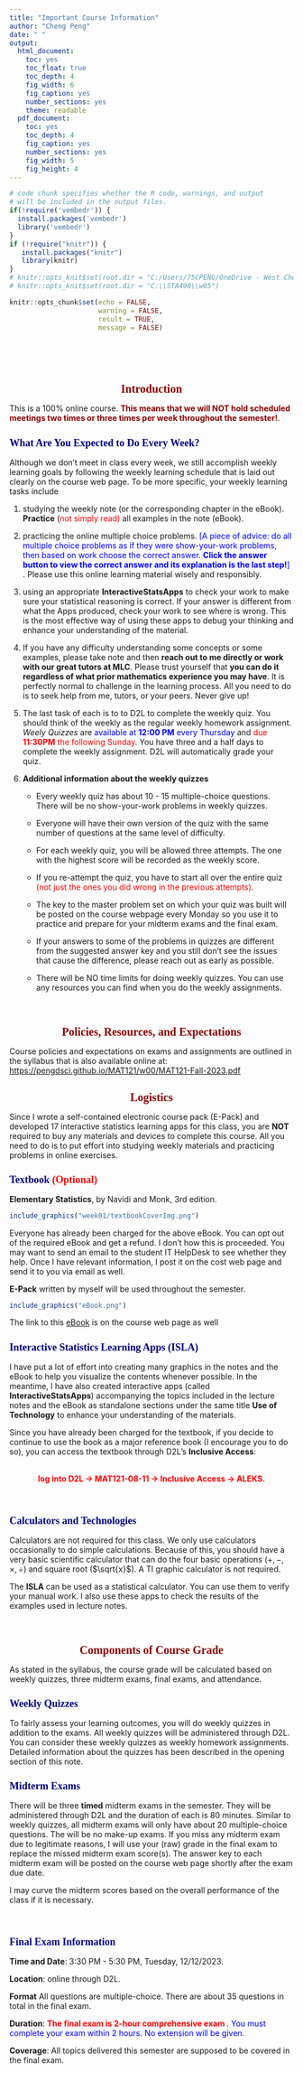 ---
title: "Important Course Information"
author: "Cheng Peng"
date: " "
output:
  html_document: 
    toc: yes
    toc_float: true
    toc_depth: 4
    fig_width: 6
    fig_caption: yes
    number_sections: yes
    theme: readable
  pdf_document: 
    toc: yes
    toc_depth: 4
    fig_caption: yes
    number_sections: yes
    fig_width: 5
    fig_height: 4
---
<style type="text/css">

div#TOC li {
    list-style:none;
    background-image:none;
    background-repeat:none;
    background-position:0;
}
h1.title {
  font-size: 24px;
  color: DarkRed;
  text-align: center;
}
h4.author { /* Header 4 - and the author and data headers use this too  */
    font-size: 18px;
  font-family: "Times New Roman", Times, serif;
  color: DarkRed;
  text-align: center;
}
h4.date { /* Header 4 - and the author and data headers use this too  */
  font-size: 18px;
  font-family: "Times New Roman", Times, serif;
  color: DarkBlue;
  text-align: center;
}

h1 { /* Header 3 - and the author and data headers use this too  */
    font-size: 20px;
    font-family: "Times New Roman", Times, serif;
    color: darkred;
    text-align: center;
}
h2 { /* Header 3 - and the author and data headers use this too  */
    font-size: 18px;
    font-family: "Times New Roman", Times, serif;
    color: navy;
    text-align: left;
}

h3 { /* Header 3 - and the author and data headers use this too  */
    font-size: 16px;
    font-family: "Times New Roman", Times, serif;
    color: navy;
    text-align: left;
}



</style>

```{r setup, include=FALSE}
# code chunk specifies whether the R code, warnings, and output 
# will be included in the output files.
if(!require('vembedr')) {
  install.packages('vembedr')
  library('vembedr')
}
if (!require("knitr")) {
   install.packages("knitr")
   library(knitr)
}
# knitr::opts_knit$set(root.dir = "C:/Users/75CPENG/OneDrive - West Chester University of PA/Documents")
# knitr::opts_knit$set(root.dir = "C:\\STA490\\w05")

knitr::opts_chunk$set(echo = FALSE,       
                      warning = FALSE,   
                      result = TRUE,   
                      message = FALSE)
```

\

\

# Introduction 

This is a 100% online course. <font color = "darkred"><b>This means that we will NOT hold scheduled meetings two times or three times per week throughout the semester!</b></font>. 

## What Are You Expected to Do Every Week?


Although we don't meet in class every week, we still accomplish weekly learning goals by following the weekly learning schedule that is laid out clearly on the course web page. To be more specific, your weekly learning tasks include 

1. studying the weekly note (or the corresponding chapter in the eBook). **Practice** (<font color = "red">not simply read)</font> all examples in the note (eBook). 

2. practicing the online multiple choice problems. <font color = "blue"> [A piece of advice: do all multiple choice problems as if they were show-your-work problems, then based on work choose the correct answer. **Click the answer button to view the correct answer and its explanation is the last step!**] </font>. Please use this online learning material wisely and responsibly.

3. using an appropriate **InteractiveStatsApps** to check your work to make sure your statistical reasoning is correct. If your answer is different from what the Apps produced, check your work to see where is wrong. This is the most effective way of using these apps to debug your thinking and enhance your understanding of the material. 

4. If you have any difficulty understanding some concepts or some examples, please take note and then **reach out to me directly or work with our great tutors at MLC**. Please trust yourself that **you can do it regardless of what prior mathematics experience you may have**. It is perfectly normal to challenge in the learning process. All you need to do is to seek help from me, tutors, or your peers. Never give up!

5. The last task of each is to to D2L to complete the weekly quiz. You should think of the weekly as the regular weekly homework assignment. _Weely Quizzes_ are <font color = "blue"> available at **12:00 PM** every Thursday</font> and <font color = "red">due **11:30PM** the following Sunday</font>. You have three and a half days to complete the weekly assignment. D2L will automatically grade your quiz. 

6. **Additional information about the weekly quizzes**
   * Every weekly quiz has about 10 - 15 multiple-choice questions. There will be no show-your-work problems in weekly quizzes.

   * Everyone will have their own version of the quiz with the same number of questions at the same level of difficulty.
  
   * For each weekly quiz, you will be allowed three attempts. The one with the highest score will be recorded as the weekly score.
  
   * If you re-attempt the quiz, you have to start all over the entire quiz <font color = "red">(not just the ones you did wrong in the previous attempts)</font>. 
  
   * The key to the master problem set on which your quiz was built will be posted on the course webpage every Monday so you use it to practice and prepare for your midterm exams and the final exam.
  
   * If your answers to some of the problems in quizzes are different from the suggested answer key and you still don't see the issues that cause the difference, please reach out as early as possible.
  
   * There will be NO time limits for doing weekly quizzes. You can use any resources you can find when you do the weekly assignments.

\

# Policies, Resources, and Expectations

Course policies and expectations on exams and assignments are outlined in the syllabus that is also available online at: <https://pengdsci.github.io/MAT121/w00/MAT121-Fall-2023.pdf>


# Logistics

Since I wrote a self-contained electronic course pack (E-Pack) and developed 17 interactive statistics learning apps for this class, you are **NOT** required to buy any materials and devices to complete this course. All you need to do is to put effort into studying weekly materials and practicing problems in online exercises.

## Textbook <font color = "red">(Optional)</font>

**Elementary	Statistics**, by Navidi and Monk, 3rd edition.

```{r fig.align='center', out.width = '30%'}
include_graphics("week01/textbookCoverImg.png")
```

Everyone has already been charged for the above eBook. You can opt out of the required eBook and get a refund. I don't how this is proceeded. You may want to send an email to the student IT HelpDesk to see whether they help. Once I have relevant information, I post it on the cost web page and send it to you via email as well.

**E-Pack** written by myself will be used throughout the semester.

```{r fig.align='center', out.width = '30%'}
include_graphics("eBook.png")
```

The link to this [eBook](https://pengdsci.github.io/MAT121EB/) is on the course web page as well


## Interactive Statistics Learning Apps (ISLA)

I have put a lot of effort into creating many graphics in the notes and the eBook to help you visualize the contents whenever possible. In the meantime, I have also created interactive apps (called **InteractiveStatsApps**) accompanying the topics included in the lecture notes and the eBook as standalone sections under the same title **Use of Technology** to enhance your understanding of the materials.

Since you have already been charged for the textbook, if you decide to continue to use the book as a major reference book (I encourage you to do so), you can access the textbook through D2L's  **Inclusive Access**: 

<br>
<center><font color = "red"><b>log into D2L $\to$ MAT121-08-11 $\to$ Inclusive Access $\to$ ALEKS. </b></font></center>
<br>


## Calculators and Technologies

Calculators are not required for this class. We only use calculators occasionally to do simple calculations. Because of this, you should have a very basic scientific calculator that can do the four basic operations ($+, -, \times, \div$) and square root ($\sqrt{x}$). A TI graphic calculator is not required.

The **ISLA** can be used as a statistical calculator.  You can use them to verify your manual work. I also use these apps to check the results of the examples used in lecture notes.

\


# Components of Course Grade

As stated in the syllabus, the course grade will be calculated based on weekly quizzes, three midterm exams, final exams, and attendance. 

## Weekly Quizzes 

To fairly assess your learning outcomes, you will do weekly quizzes in addition to the exams. All weekly quizzes will be administered through D2L. You can consider these weekly quizzes as weekly homework assignments. Detailed information about the quizzes has been described in the opening section of this note.


## Midterm Exams

There will be three **timed** midterm exams in the semester. They will be administered through D2L and the duration of each is 80 minutes. Similar to weekly quizzes, all midterm exams will only have about 20 multiple-choice questions. The will be no make-up exams. If you miss any midterm exam due to legitimate reasons, I will use your (raw) grade in the final exam to replace the missed midterm exam score(s). The answer key to each midterm exam will be posted on the course web page shortly after the exam due date. 

I may curve the midterm scores based on the overall performance of the class if it is necessary.

\

## Final Exam Information

**Time and Date**: 3:30 PM - 5:30 PM, Tuesday, 12/12/2023.

**Location**: online through D2L.

**Format** All questions are multiple-choice. There are about 35 questions in total in the final exam.

**Duration**: <font color = "red"><b>The final exam is 2-hour comprehensive exam </b></font>. <font color = "blue"> You must complete your exam within 2 hours. No extension will be given.</font>

**Coverage**:  All topics delivered this semester are supposed to be covered in the final exam. 



\


